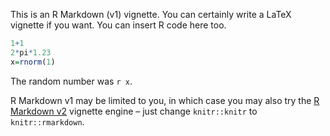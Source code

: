 <!--
% \VignetteEngine{knitr::rmarkdown}
% \VignetteIndexEntry{An Introduction to the genoseg Package}
-->

This is an R Markdown (v1) vignette. You can certainly write a LaTeX vignette if you want. You can insert R code here too.

```r
1+1
2*pi*1.23
x=rnorm(1)
```

The random number was `r x`.

R Markdown v1 may be limited to you, in which case you may also try the [R Markdown v2](http://rmarkdown.rstudio.com) vignette engine -- just change `knitr::knitr` to `knitr::rmarkdown`.

